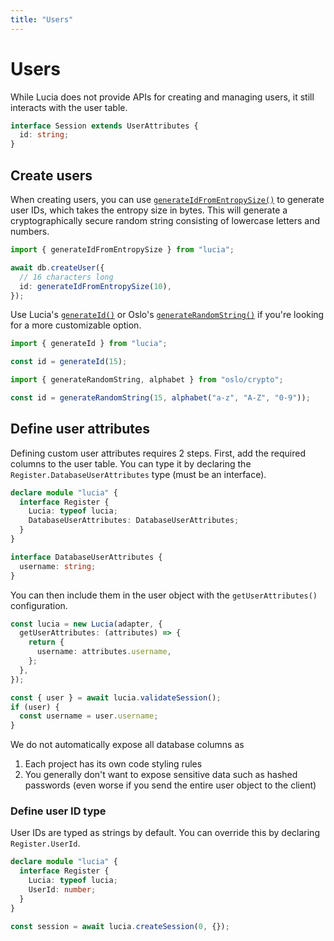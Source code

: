 ```yaml
---
title: "Users"
---
```


# Users

While Lucia does not provide APIs for creating and managing users, it still interacts with the user table.

```ts
interface Session extends UserAttributes {
  id: string;
}
```

## Create users

When creating users, you can use [`generateIdFromEntropySize()`](/reference/main/generateIdFromEntropySize) to generate user IDs, which takes the entropy size in bytes. This will generate a cryptographically secure random string consisting of lowercase letters and numbers.

```ts
import { generateIdFromEntropySize } from "lucia";

await db.createUser({
  // 16 characters long
  id: generateIdFromEntropySize(10),
});
```

Use Lucia's [`generateId()`](/reference/main/generateIdFromEntropySize) or Oslo's [`generateRandomString()`](https://oslo.js.org/reference/crypto/generateRandomString) if you're looking for a more customizable option.

```ts
import { generateId } from "lucia";

const id = generateId(15);

import { generateRandomString, alphabet } from "oslo/crypto";

const id = generateRandomString(15, alphabet("a-z", "A-Z", "0-9"));
```

## Define user attributes

Defining custom user attributes requires 2 steps. First, add the required columns to the user table. You can type it by declaring the `Register.DatabaseUserAttributes` type (must be an interface).

```ts
declare module "lucia" {
  interface Register {
    Lucia: typeof lucia;
    DatabaseUserAttributes: DatabaseUserAttributes;
  }
}

interface DatabaseUserAttributes {
  username: string;
}
```

You can then include them in the user object with the `getUserAttributes()` configuration.

```ts
const lucia = new Lucia(adapter, {
  getUserAttributes: (attributes) => {
    return {
      username: attributes.username,
    };
  },
});

const { user } = await lucia.validateSession();
if (user) {
  const username = user.username;
}
```

We do not automatically expose all database columns as

1. Each project has its own code styling rules
2. You generally don't want to expose sensitive data such as hashed passwords (even worse if you send the entire user object to the client)

### Define user ID type

User IDs are typed as strings by default. You can override this by declaring `Register.UserId`.

```ts
declare module "lucia" {
  interface Register {
    Lucia: typeof lucia;
    UserId: number;
  }
}

const session = await lucia.createSession(0, {});
```
